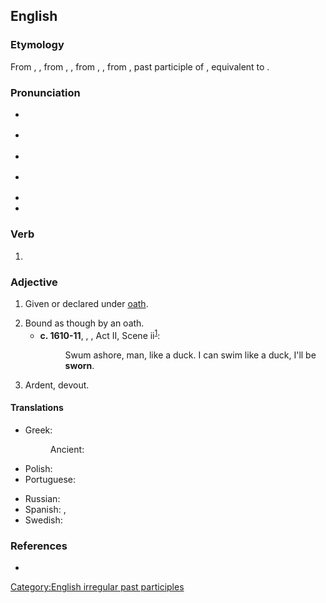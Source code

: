 ==English==

===Etymology===
From {{inh|en|enm|sworen}}, {{m|enm|isworen}}, from {{inh|en|ang|sworen}}, {{m|ang|ġesworen}}, from {{inh|en|gmw-pro|*swaran}}, {{m|gmw-pro|*giswaran}}, from {{inh|en|gem-pro|*swaranaz}}, past participle of {{der|en|gem-pro|*swarjaną|t=to swear}}, equivalent to {{af|en|swear|-en}}.

===Pronunciation===
* {{a|GenAm}} {{IPA|en|/swɔɹn/}}
* {{a|RP}} {{IPA|en|/swɔːn/}}
* {{a|rhotic|horse-hoarse}} {{IPA|en|/swo(ː)ɹn/}}
* {{a|nonrhotic|horse-hoarse}} {{IPA|en|/swoən/}}
* {{audio|en|En-us-sworn.ogg|Audio (US)}}
* {{rhymes|en|ɔː(ɹ)n|s=1}}

===Verb===
{{head|en|verb form}}

# {{past participle of|en|swear|nocat=1}}

===Adjective===
{{en-adj|-}}

# Given or declared under [[oath]].
#: {{ux|en|His '''sworn''' statement convinced the judge.}}
# Bound as though by an oath.
#* '''c. 1610-11''', {{w|William Shakespeare}}, ''{{w|The Tempest}}'', Act II, Scene ii<sup>[http://www.opensourceshakespeare.org/views/plays/play_view.php?WorkID=tempest&Scope=entire&pleasewait=1&msg=pl]</sup>:
#*: Swum ashore, man, like a duck. I can swim like a duck, I'll be '''sworn'''.
# Ardent, devout.
#: {{ux|en|a '''sworn''' foe}}
#: {{ux|en|a '''sworn''' socialist}}

====Translations====
{{trans-top|Given under oath}}
* Greek:
*: Ancient: {{t|grc|ὅρκιος}}
* Polish: {{t+|pl|przysięgły}}
* Portuguese: {{t+|pt|juramento}}
{{trans-mid}}
* Russian: {{t+|ru|заклятый}}
* Spanish: {{t+|es|jurado}}, {{t+|es|jurada}}
* Swedish: {{t+|sv|svuren}}
{{trans-bottom}}

===References===
* {{R:OneLook}}

[[Category:English irregular past participles]]